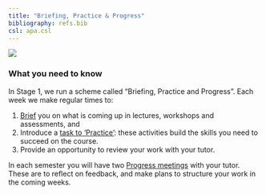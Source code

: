 ```yaml
---
title: "Briefing, Practice & Progress"
bibliography: refs.bib
csl: apa.csl
---
```



::: {.column-margin}

![](images/bpplogo.png)

:::

### What you need to know

In Stage 1, we run a scheme called "Briefing, Practice and Progress".
Each week we make regular times to:

1.  [Brief](briefings.html) you on what is coming up in lectures, workshops and assessments, and
2.  Introduce a [task to 'Practice'](practice.html): these activities build the skills you need to succeed on the course.
3.  Provide an opportunity to review your work with your tutor.

In each semester you will have two [Progress meetings](progress.html) with your tutor. These are to reflect on feedback, and make plans to structure your work in the coming weeks.




